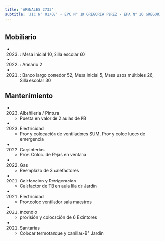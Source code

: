 ```yaml
---
title: 'ARENALES 2733'
subtitle: 'JIC N° 01/02° - EPC N° 10 GREGORIA PEREZ - EPA N° 10 GREGORIA PEREZ'
---
```


#


## Mobiliario

*  (2023) : Mesa inicial 10, Silla escolar 60 

*  (2022) : Armario 2 

*  (2021) : Banco largo comedor 52, Mesa inicial 5, Mesa usos múltiples 26, Silla escolar 30 





## Mantenimiento

*  (2023) Albañileria / Pintura 
    + Puesta en valor de 2 aulas de PB

*  (2023) Electricidad 
    + Prov y colocación de ventiladores SUM, Prov y coloc  luces de emergencia

*  (2022) Carpinterías 
    + Prov. Coloc. de Rejas en ventana

*  (2022) Gas 
    + Reemplazo de 3 calefactores

*  (2021) Calefaccion y Refrigeracion 
    + Calefactor de TB en aula lila de Jardín

*  (2021) Electricidad 
    + Prov,coloc ventilador sala maestros

*  (2021) Incendio 
    + provisión y colocación de  6 Extintores

*  (2021) Sanitarias 
    + Colocar termotanque y canillas-B° Jardín



